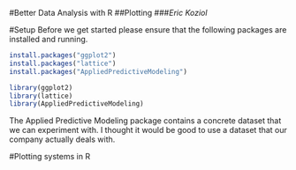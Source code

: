 
#Better Data Analysis with R
##Plotting
###*Eric Koziol*


#Setup
Before we get started please ensure that the following packages are installed and running.

```r
install.packages("ggplot2")
install.packages("lattice")
install.packages("AppliedPredictiveModeling")
```
```r
library(ggplot2)
library(lattice)
library(AppliedPredictiveModeling)
```

The Applied Predictive Modeling package contains a concrete dataset that we can experiment with.  I thought it would be good to use a dataset that our company actually deals with.

#Plotting systems in R

